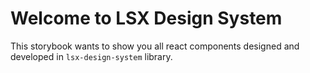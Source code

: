 
<Meta title="DOCS/Introduction" />

<style>{`
  .link-list {
  }

  .link-item strong {
    font-weight: 700;
    display: block;
    margin-bottom: 2px;
  }

`}</style>

# Welcome to LSX Design System

This storybook wants to show you all react components designed and developed in `lsx-design-system` library.
